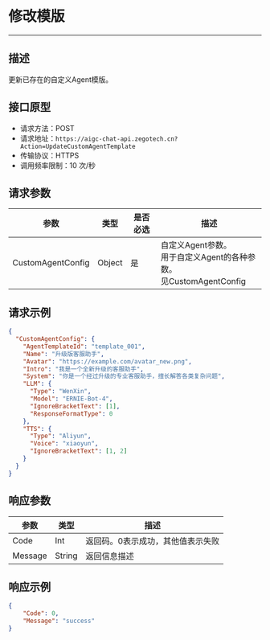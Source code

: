 # 修改模版
---

##  描述
更新已存在的自定义Agent模版。

## 接口原型

- 请求方法：POST
- 请求地址：`https://aigc-chat-api.zegotech.cn?Action=UpdateCustomAgentTemplate`
- 传输协议：HTTPS
- 调用频率限制：10 次/秒
## 请求参数

| 参数 | 类型 | 是否必选 | 描述 |
|------|------|---------|------|
| CustomAgentConfig | Object | 是 | 自定义Agent参数。<br />用于自定义Agent的各种参数。<br />见CustomAgentConfig |

## 请求示例

```json
{
  "CustomAgentConfig": {
    "AgentTemplateId": "template_001",
    "Name": "升级版客服助手",
    "Avatar": "https://example.com/avatar_new.png",
    "Intro": "我是一个全新升级的客服助手",
    "System": "你是一个经过升级的专业客服助手，擅长解答各类复杂问题",
    "LLM": {
      "Type": "WenXin",
      "Model": "ERNIE-Bot-4",
      "IgnoreBracketText": [1],
      "ResponseFormatType": 0
    },
    "TTS": {
      "Type": "Aliyun",
      "Voice": "xiaoyun",
      "IgnoreBracketText": [1, 2]
    }
  }
}
```

## 响应参数

| 参数 | 类型 | 描述 |
|------|------|------|
| Code | Int | 返回码。0表示成功，其他值表示失败 |
| Message | String | 返回信息描述 |

## 响应示例

```json
{
    "Code": 0,
    "Message": "success"
}
```

